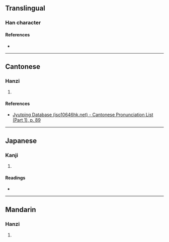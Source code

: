 {{character info}}
==Translingual==

===Han character===
{{Han char|rn=32|rad=土|as=12|sn=15|four=|canj=GNOE|ids=⿰土發}}

====References====
* {{Han ref|kx=0238.340|dkj=05463|dj=0477.190|hdz=10490.030|uh=58A2|ud=22690}}

----

==Cantonese==

===Hanzi===
{{yue-hanzi|jyut=[[baat6]]|y=baat6}}

# {{rfdef|yue|sort=土12}}

====References====
* [http://www.iso10646hk.net/jp/document/download.jsp Jyutping Database (iso10646hk.net) - Cantonese Pronunciation List (Part 1), p. 89]

----

==Japanese==

===Kanji===
{{ja-kanji|grade=|rs=土12}}

# {{rfdef|ja|sort=土12}}

====Readings====
* {{ja-readings|on=[[はつ]] (hatsu), [[はい]] (hai)|kun=}}

----

==Mandarin==

===Hanzi===
{{cmn-hanzi|pin=[[bá]] ([[ba2]])|wg=pa<sup>2</sup>}}

# {{rfdef|cmn|sort=土12}}